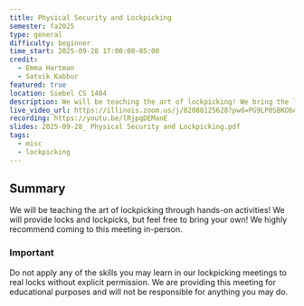 ```yaml
---
title: Physical Security and Lockpicking
semester: fa2025
type: general
difficulty: beginner
time_start: 2025-09-28 17:00:00-05:00
credit:
  - Emma Hartman
  - Satvik Kabbur
featured: true
location: Siebel CS 1404
description: We will be teaching the art of lockpicking! We bring the locks and picks, you bring yourself!
live_video_url: https://illinois.zoom.us/j/82088125628?pwd=PG9LP0SBKObAbdz9prh9mrL2bC4pYJ.1
recording: https://youtu.be/lRjpqDEManE
slides: 2025-09-28_ Physical Security and Lockpicking.pdf
tags:
  - misc
  - lockpicking
---
```

## Summary
We will be teaching the art of lockpicking through hands-on activities! We will provide locks and lockpicks, but feel free to bring your own! We highly recommend coming to this meeting in-person.

### Important
Do not apply any of the skills you may learn in our lockpicking meetings to real locks without explicit permission. We are providing this meeting for educational purposes and will not be responsible for anything you may do.
